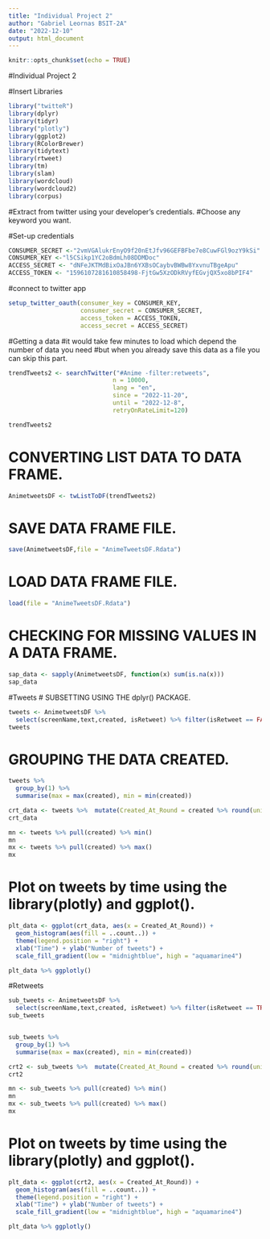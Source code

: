 ---
title: "Individual Project 2"
author: "Gabriel Leornas BSIT-2A"
date: "2022-12-10"
output: html_document
---

```{r setup, include=FALSE}
knitr::opts_chunk$set(echo = TRUE)
```

#Individual Project 2

#Insert Libraries
```{r,run}
library("twitteR") 
library(dplyr)
library(tidyr)
library("plotly")
library(ggplot2)
library(RColorBrewer)
library(tidytext)
library(rtweet)
library(tm)
library(slam)
library(wordcloud)
library(wordcloud2)
library(corpus)
```

#Extract from twitter using your developer's credentials. 
#Choose any keyword you want.

#Set-up credentials
```{r,Credentials}
CONSUMER_SECRET <-"2vmVGAlukrEnyO9f20nEtJfv96GEFBFbe7e8CuwFGl9ozY9kSi"
CONSUMER_KEY <-"l5CSikp1YC2oBdmLh08DDMDoc"
ACCESS_SECRET <- "dNFeJKTMdBixOaJBn6YXBsOCaybvBWBw8YxvnuTBgeApu" 
ACCESS_TOKEN <- "1596107281610858498-FjtGw5XzODkRVyfEGvjQX5xo8bPIF4" 
```
#connect to twitter app
```{r,Connect}
setup_twitter_oauth(consumer_key = CONSUMER_KEY,
                    consumer_secret = CONSUMER_SECRET,
                    access_token = ACCESS_TOKEN,
                    access_secret = ACCESS_SECRET)
```
#Getting a data
#it would take few minutes to load which depend the number of data you need
#but when you already save this data as a file you can skip this part.
```{r,Data}
trendTweets2 <- searchTwitter("#Anime -filter:retweets",
                             n = 10000,
                             lang = "en",
                             since = "2022-11-20",
                             until = "2022-12-8",
                             retryOnRateLimit=120)

trendTweets2
```
# CONVERTING LIST DATA TO DATA FRAME.
```{r,Convert}
AnimetweetsDF <- twListToDF(trendTweets2)
```
# SAVE DATA FRAME FILE.
```{r,Save}
save(AnimetweetsDF,file = "AnimeTweetsDF.Rdata")
```
# LOAD DATA FRAME FILE.
```{r,Load}
load(file = "AnimeTweetsDF.Rdata")
```
# CHECKING FOR MISSING VALUES IN A DATA FRAME.
```{r,Check_Values}
sap_data <- sapply(AnimetweetsDF, function(x) sum(is.na(x)))
sap_data
```
#Tweets
# SUBSETTING USING THE dplyr() PACKAGE.
```{r,Subset}
tweets <- AnimetweetsDF %>%
  select(screenName,text,created, isRetweet) %>% filter(isRetweet == FALSE)
tweets
```
# GROUPING THE DATA CREATED. 
```{r,Group}
tweets %>%  
  group_by(1) %>%  
  summarise(max = max(created), min = min(created))

crt_data <- tweets %>%  mutate(Created_At_Round = created %>% round(units = 'hours') %>% as.POSIXct())
crt_data

mn <- tweets %>% pull(created) %>% min()
mn 
mx <- tweets %>% pull(created) %>% max()
mx
```
# Plot on tweets by time using the library(plotly) and ggplot().
```{r,Plot1}
plt_data <- ggplot(crt_data, aes(x = Created_At_Round)) +
  geom_histogram(aes(fill = ..count..)) +
  theme(legend.position = "right") +
  xlab("Time") + ylab("Number of tweets") + 
  scale_fill_gradient(low = "midnightblue", high = "aquamarine4")

plt_data %>% ggplotly()
```

#Retweets
```{r,tweet2}
sub_tweets <- AnimetweetsDF %>%
  select(screenName,text,created, isRetweet) %>% filter(isRetweet == TRUE)
sub_tweets


sub_tweets %>%  
  group_by(1) %>%  
  summarise(max = max(created), min = min(created))

crt2 <- sub_tweets %>%  mutate(Created_At_Round = created %>% round(units = 'hours') %>% as.POSIXct())
crt2

mn <- sub_tweets %>% pull(created) %>% min()
mn 
mx <- sub_tweets %>% pull(created) %>% max()
mx
```
# Plot on tweets by time using the library(plotly) and ggplot().
```{r,plot}
plt_data <- ggplot(crt2, aes(x = Created_At_Round)) +
  geom_histogram(aes(fill = ..count..)) +
  theme(legend.position = "right") +
  xlab("Time") + ylab("Number of tweets") + 
  scale_fill_gradient(low = "midnightblue", high = "aquamarine4")

plt_data %>% ggplotly()
```